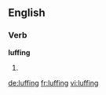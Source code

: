 ==English==

===Verb===
'''luffing'''

# {{present participle of|luff}}

[[de:luffing]]
[[fr:luffing]]
[[vi:luffing]]
